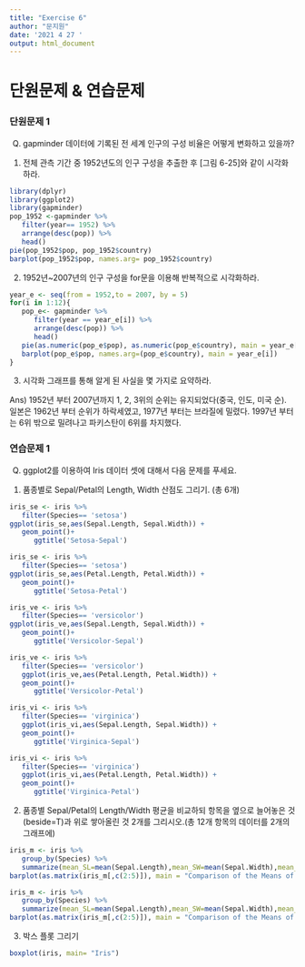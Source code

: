 ```yaml
---
title: "Exercise 6"
author: "문지원"
date: '2021 4 27 '
output: html_document
---
```

# 단원문제 & 연습문제

### 단원문제 1
Q) gapminder 데이터에 기록된 전 세계 인구의 구성 비율은 어떻게 변화하고 있을까?
(1) 전체 관측 기간 중 1952년도의 인구 구성을 추출한 후 [그림 6-25]와 같이 시각화하라.
```r
library(dplyr)
library(ggplot2)
library(gapminder)
pop_1952 <-gapminder %>% 
   filter(year== 1952) %>% 
   arrange(desc(pop)) %>% 
   head()
pie(pop_1952$pop, pop_1952$country)
barplot(pop_1952$pop, names.arg= pop_1952$country)
```

(2) 1952년~2007년의 인구 구성을 for문을 이용해 반복적으로 시각화하라.
```r
year_e <- seq(from = 1952,to = 2007, by = 5)
for(i in 1:12){
   pop_e<- gapminder %>% 
      filter(year == year_e[i]) %>%
      arrange(desc(pop)) %>% 
      head()
   pie(as.numeric(pop_e$pop), as.numeric(pop_e$country), main = year_e[i])
   barplot(pop_e$pop, names.arg=(pop_e$country), main = year_e[i])
}
```

(3) 시각화 그래프를 통해 알게 된 사실을 몇 가지로 요약하라.

Ans) 1952년 부터 2007년까지 1, 2, 3위의 순위는 유지되었다(중국, 인도, 미국 순). 일본은 1962년 부터 순위가 하락세였고, 1977년 부터는 브라질에 밀렸다.  1997년 부터는  6위 밖으로 밀려나고 파키스탄이 6위를 차지했다.


### 연습문제 1
Q) ggplot2를 이용하여 Iris 데이터 셋에 대해서 다음 문제를 푸세요.
(1) 품종별로 Sepal/Petal의 Length, Width 산점도 그리기. (총 6개)
```r
iris_se <- iris %>% 
   filter(Species== 'setosa')
ggplot(iris_se,aes(Sepal.Length, Sepal.Width)) +
   geom_point()+
      ggtitle('Setosa-Sepal')
```

```r
iris_se <- iris %>% 
   filter(Species== 'setosa')
ggplot(iris_se,aes(Petal.Length, Petal.Width)) +
   geom_point()+
      ggtitle('Setosa-Petal')
```

```r
iris_ve <- iris %>% 
   filter(Species== 'versicolor')
ggplot(iris_ve,aes(Sepal.Length, Sepal.Width)) +
   geom_point()+
      ggtitle('Versicolor-Sepal')
```

```r
iris_ve <- iris %>% 
   filter(Species== 'versicolor')
   ggplot(iris_ve,aes(Petal.Length, Petal.Width)) +
   geom_point()+
      ggtitle('Versicolor-Petal')
```

```r
iris_vi <- iris %>% 
   filter(Species== 'virginica')
   ggplot(iris_vi,aes(Sepal.Length, Sepal.Width)) +
   geom_point()+
      ggtitle('Virginica-Sepal')
```

```r
iris_vi <- iris %>% 
   filter(Species== 'virginica')
   ggplot(iris_vi,aes(Petal.Length, Petal.Width)) +
   geom_point()+
      ggtitle('Virginica-Petal')
```

(2) 품종별 Sepal/Petal의 Length/Width 평균을 비교하되 항목을 옆으로 늘어놓은 것(beside=T)과 위로 쌓아올린 것 2개를 그리시오.(총 12개 항목의 데이터를 2개의 그래프에)
```r
iris_m <- iris %>% 
   group_by(Species) %>% 
   summarize(mean_SL=mean(Sepal.Length),mean_SW=mean(Sepal.Width),mean_PL=mean(Petal.Length),mean_PW=mean(Petal.Width))
barplot(as.matrix(iris_m[,c(2:5)]), main = "Comparison of the Means of Each Species")
```

```r
iris_m <- iris %>% 
   group_by(Species) %>% 
   summarize(mean_SL=mean(Sepal.Length),mean_SW=mean(Sepal.Width),mean_PL=mean(Petal.Length),mean_PW=mean(Petal.Width))
barplot(as.matrix(iris_m[,c(2:5)]), main = "Comparison of the Means of Each Species", beside=T)
```

(3) 박스 플롯 그리기
```r
boxplot(iris, main= "Iris")
```

